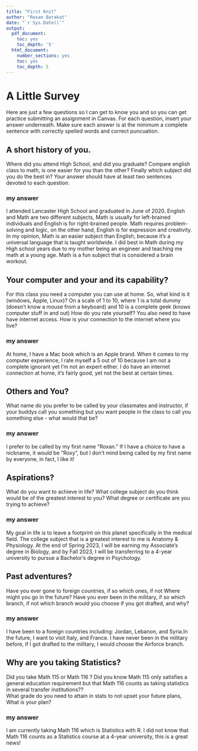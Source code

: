 ```yaml
---
title: "First Knit"
author: "Roxan Barakat"
date: "`r Sys.Date()`"
output:
  pdf_document:
    toc: yes
    toc_depth: '5'
  html_document:
    number_sections: yes
    toc: yes
    toc_depth: 5
---
```


# A Little Survey

Here are just a few questions so I can get to know you and so you can get practice submitting an assignment in Canvas.  For each question, insert your answer underneath. Make sure each answer is at the minimum a complete sentence with correctly spelled words and correct puncuation. 

## A short history of you.  
Where did you attend High School, and did you graduate? Compare english class to math, is one easier for you than the other? Finally which subject did you do the best in? Your answer should have at least two sentences devoted to each question.  
  
### my answer     
I attended Lancaster High School and graduated in June of 2020. English and Math are two different subjects, Math is usually for left-brained individuals and English is for right-brained people. Math requires problem-solving and logic, on the other hand, English is for expression and creativity. In my opinion, Math is an easier subject than English, because it's a universal language that is taught worldwide. I did best in Math during my High school years due to my mother being an engineer and teaching me math at a young age. Math is a fun subject that is considered a brain workout. 

     


## Your computer and your and its capability?  
 For this class  you need a computer you can use at home.  So, what kind is it (windows, Apple, Linux)?  On a scale of 1 to 10, where 1 is a total dummy (doesn't know a mouse from a keyboard) and 10 is a complete geek (knows computer stuff in and out) How do you rate yourself?  You also need to have have internet access. How is your connection to the internet where you live?

### my answer   
  At home, I have a Mac book which is an Apple brand. When it comes to my computer experience, I rate myself a 5 out of 10 because I am not a complete ignorant yet I'm not an expert either. I do have an internet connection at home, it's fairly good, yet not the best at certain times.
   

## Others and You?   
What name do you prefer to be called by your classmates and instructor, if your buddys call you something but you want people in the class to call you something else - what would that be? 

### my answer     
  I prefer to be called by my first name "Roxan." If I have a choice to have a nickname, it would be "Roxy", but I don't mind being called by my first name by everyone, in fact, I like it!
   
 




## Aspirations?   
What do you want to achieve in life?  What college subject do you think would be of the greatest interest to you? What degree or certificate are you trying to achieve?

### my answer     
  
   My goal in life is to leave a footprint on this planet specifically in the medical field. The college subject that is a greatest interest to me is Anatomy & Physiology. At the end of Spring 2023, I will be earning my Associate's degree in Biology, and by Fall 2023, I will be transferring to a 4-year university to pursue a Bachelor's degree in Psychology. 
 




## Past adventures?  
Have you ever gone to foreign countries, if so which ones, if not Where might you go in the future?  Have you ever been in the military, if so which branch, if not which branch would you choose if you got drafted, and why?

### my answer     
  I have been to a foreign countries including: Jordan, Lebanon, and Syria.In the future, I want to visit Italy, and France. I have never been in the military before, if I got drafted to the military, I would choose the Airforce branch. 
   
  




## Why are you taking Statistics?  
Did you take Math 115 or Math 116 ?  Did you know Math 115 only satisfies a general education requirement but that Math 116 counts as taking statistics in several transfer institutions??  
What grade do you need to attain in stats to not upset your future plans, What is your plan?  
 

### my answer     
  I am currently taking Math 116 which is Statistics with R. I did not know that Math 116 counts as a Statistics course at a 4-year university, this is a great news!
   
 






  




